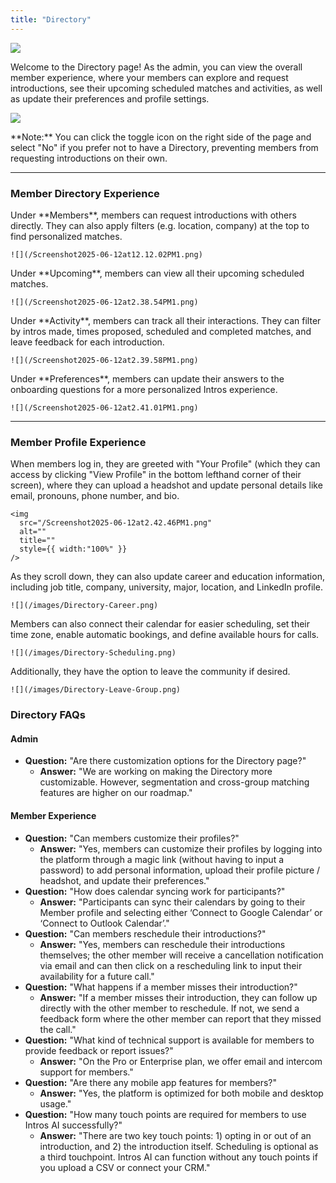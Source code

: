 ```yaml
---
title: "Directory"
---
```


![](/Screenshot2025-06-12at12.12.02PM1.png)

Welcome to the Directory page\! As the admin, you can view the overall member experience, where your members can explore and request introductions, see their upcoming scheduled matches and activities, as well as update their preferences and profile settings.

![](/Screenshot2025-06-12at12.14.05PM1.png)

<Note>
  **Note:** You can click the toggle icon on the right side of the page and select "No" if you prefer not to have a Directory, preventing members from requesting introductions on their own.
</Note>

---

### Member Directory Experience

<Tabs>
  <Tab title="Members">
    Under **Members**, members can request introductions with others directly. They can also apply filters (e.g. location, company) at the top to find personalized matches.

    ![](/Screenshot2025-06-12at12.12.02PM1.png)
  </Tab>
  <Tab title="Upcoming">
    Under **Upcoming**, members can view all their upcoming scheduled matches.

    ![](/Screenshot2025-06-12at2.38.54PM1.png)
  </Tab>
  <Tab title="Activity">
    Under **Activity**, members can track all their interactions. They can filter by intros made, times proposed, scheduled and completed matches, and leave feedback for each introduction.

    ![](/Screenshot2025-06-12at2.39.58PM1.png)
  </Tab>
  <Tab title="Preferences">
    Under **Preferences**, members can update their answers to the onboarding questions for a more personalized Intros experience.

    ![](/Screenshot2025-06-12at2.41.01PM1.png)
  </Tab>
</Tabs>

---

### Member Profile Experience

<Tabs>
  <Tab title="Profile Info">
    When members log in, they are greeted with "Your Profile" (which they can access by clicking "View Profile" in the bottom lefthand corner of their screen), where they can upload a headshot and update personal details like email, pronouns, phone number, and bio.

    <img
      src="/Screenshot2025-06-12at2.42.46PM1.png"
      alt=""
      title=""
      style={{ width:"100%" }}
    />
  </Tab>
  <Tab title="Career & Education">
    As they scroll down, they can also update career and education information, including job title, company, university, major, location, and LinkedIn profile.

    ![](/images/Directory-Career.png)
  </Tab>
  <Tab title="Scheduling">
    Members can also connect their calendar for easier scheduling, set their time zone, enable automatic bookings, and define available hours for calls.

    ![](/images/Directory-Scheduling.png)
  </Tab>
  <Tab title="Leave Group">
    Additionally, they have the option to leave the community if desired.

    ![](/images/Directory-Leave-Group.png)
  </Tab>
</Tabs>

### **Directory FAQs**

#### **Admin**

- **Question:** "Are there customization options for the Directory page?"
  - **Answer:** "We are working on making the Directory more customizable. However, segmentation and cross-group matching features are higher on our roadmap."

#### **Member Experience**

- **Question:** "Can members customize their profiles?"
  - **Answer:** "Yes, members can customize their profiles by logging into the platform through a magic link (without having to input a password) to add personal information, upload their profile picture / headshot, and update their preferences."
- **Question:** "How does calendar syncing work for participants?"
  - **Answer:** "Participants can sync their calendars by going to their Member profile and selecting either ‘Connect to Google Calendar’ or ‘Connect to Outlook Calendar’."
- **Question:** "Can members reschedule their introductions?"
  - **Answer:** "Yes, members can reschedule their introductions themselves; the other member will receive a cancellation notification via email and can then click on a rescheduling link to input their availability for a future call."
- **Question:** "What happens if a member misses their introduction?"
  - **Answer:** "If a member misses their introduction, they can follow up directly with the other member to reschedule. If not, we send a feedback form where the other member can report that they missed the call."
- **Question:** "What kind of technical support is available for members to provide feedback or report issues?"
  - **Answer:** "On the Pro or Enterprise plan, we offer email and intercom support for members."
- **Question:** "Are there any mobile app features for members?"
  - **Answer:** "Yes, the platform is optimized for both mobile and desktop usage."
- **Question:** "How many touch points are required for members to use Intros AI successfully?"
  - **Answer:** "There are two key touch points: 1) opting in or out of an introduction, and 2) the introduction itself. Scheduling is optional as a third touchpoint. Intros AI can function without any touch points if you upload a CSV or connect your CRM."